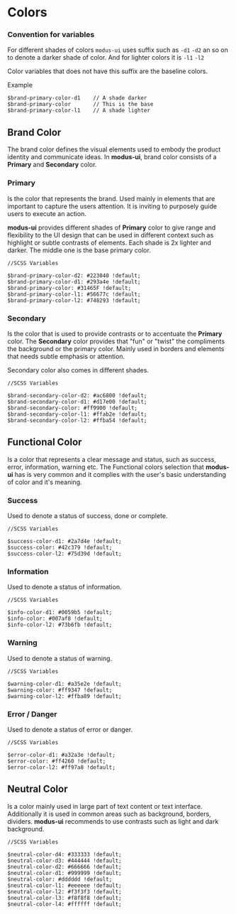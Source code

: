 
<Meta title="Design System|Colors" />

# Colors

### Convention for variables

For different shades of colors `modus-ui` uses suffix such as `-d1` `-d2` an so on to denote a darker shade of color.
And for lighter colors it is `-l1` `-l2`

Color variables that does not have this suffix are the baseline colors.

Example

```
$brand-primary-color-d1    // A shade darker
$brand-primary-color       // This is the base
$brand-primary-color-l1    // A shade lighter
```

## Brand Color

The brand color defines the visual elements used to embody the product identity and communicate ideas.
In **modus-ui**, brand color consists of a **Primary** and **Secondary** color.

### Primary

Is the color that represents the brand. Used mainly in elements that are important to capture the users attention.
It is inviting to purposely guide users to execute an action.

<ColorPalette>
  <ColorItem title="East Bay" colors={['#31465F']} />
</ColorPalette>

**modus-ui** provides different shades of **Primary** color to give range and flexibility to the UI design that can be used in different context such as highlight or subtle contrasts of elements.
Each shade is 2x lighter and darker. The middle one is the base primary color.

<ColorPalette>
  <ColorItem
    title="Primary Color Shades"
    colors={['#223040', '#293A4E', '#31465F', '#56677C', '#748293']}
  />
</ColorPalette>

```
//SCSS Variables

$brand-primary-color-d2: #223040 !default;
$brand-primary-color-d1: #293a4e !default;
$brand-primary-color: #31465F !default;
$brand-primary-color-l1: #56677c !default;
$brand-primary-color-l2: #748293 !default;
```

### Secondary

Is the color that is used to provide contrasts or to accentuate the **Primary** color.
The **Secondary** color provides that "fun" or "twist" the compliments the background or the primary color.
Mainly used in borders and elements that needs subtle emphasis or attention.

<ColorPalette>
  <ColorItem title="Orange Peel" colors={['#FF9900']} />
</ColorPalette>

Secondary color also comes in different shades.

<ColorPalette>
  <ColorItem
    title="Secondary Color Shades"
    colors={['#AC6800', '#D17E00', '#FF9900', '#FFAB2E', '#FFBA54']}
  />
</ColorPalette>

```
//SCSS Variables

$brand-secondary-color-d2: #ac6800 !default;
$brand-secondary-color-d1: #d17e00 !default;
$brand-secondary-color: #ff9900 !default;
$brand-secondary-color-l1: #ffab2e !default;
$brand-secondary-color-l2: #ffba54 !default;
```

## Functional Color

Is a color that represents a clear message and status, such as success, error, information, warning etc.
The Functional colors selection that **modus-ui** has is very common and it complies with the user's basic understanding of color and it's meaning.

### Success

Used to denote a status of success, done or complete.

<ColorPalette>
  <ColorItem title="Emerald" colors={['#42c379']} />
</ColorPalette>

<ColorPalette>
  <ColorItem
    title="Success Color Shades"
    colors={['#2A7D4E', '#42c379', '#75D39D']}
  />
</ColorPalette>

```
//SCSS Variables

$success-color-d1: #2a7d4e !default;
$success-color: #42c379 !default;
$success-color-l2: #75d39d !default;
```

### Information

Used to denote a status of information.

<ColorPalette>
  <ColorItem title="Azure Radiance" colors={['#007af8']} />
</ColorPalette>

<ColorPalette>
  <ColorItem
    title="Information Color Shades"
    colors={['#0059B5', '#007af8', '#73B6FB']}
  />
</ColorPalette>

```
//SCSS Variables

$info-color-d1: #0059b5 !default;
$info-color: #007af8 !default;
$info-color-l2: #73b6fb !default;
```

### Warning

Used to denote a status of warning.

<ColorPalette>
  <ColorItem title="Coral" colors={['#ff9347']} />
</ColorPalette>

<ColorPalette>
  <ColorItem
    title="Warning Color Shades"
    colors={['#A35E2E', '#ff9347', '#FFBA89']}
  />
</ColorPalette>

```
//SCSS Variables

$warning-color-d1: #a35e2e !default;
$warning-color: #ff9347 !default;
$warning-color-l2: #ffba89 !default;
```

### Error / Danger

Used to denote a status of error or danger.

<ColorPalette>
  <ColorItem title="Radical Red" colors={['#ff4260']} />
</ColorPalette>

<ColorPalette>
  <ColorItem
    title="Error / Danger Color Shades"
    colors={['#A32A3E', '#ff4260', '#FF97A8']}
  />
</ColorPalette>

```
//SCSS Variables

$error-color-d1: #a32a3e !default;
$error-color: #ff4260 !default;
$error-color-l2: #ff97a8 !default;
```

## Neutral Color

Is a color mainly used in large part of text content or text interface. Additionally it is used in common areas
such as background, borders, dividers. **modus-ui** recommends to use contrasts such as light and dark background.

<ColorPalette>
  <ColorItem
    title="Monochrome"
    colors={[
      '#333333',
      '#444444',
      '#666666',
      '#999999',
      '#dddddd',
      '#eeeeee',
      '#f3f3f3',
      '#f8f8f8',
      '#ffffff'
    ]}
  />
</ColorPalette>

```
//SCSS Variables

$neutral-color-d4: #333333 !default;
$neutral-color-d3: #444444 !default;
$neutral-color-d2: #666666 !default;
$neutral-color-d1: #999999 !default;
$neutral-color: #dddddd !default;
$neutral-color-l1: #eeeeee !default;
$neutral-color-l2: #f3f3f3 !default;
$neutral-color-l3: #f8f8f8 !default;
$neutral-color-l4: #ffffff !default;
```
